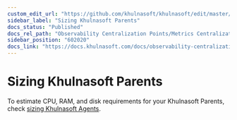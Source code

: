 ```yaml
---
custom_edit_url: "https://github.com/khulnasoft/khulnasoft/edit/master/docs/observability-centralization-points/metrics-centralization-points/sizing-khulnasoft-parents.md"
sidebar_label: "Sizing Khulnasoft Parents"
docs_status: "Published"
docs_rel_path: "Observability Centralization Points/Metrics Centralization Points"
sidebar_position: "602020"
docs_link: "https://docs.khulnasoft.com/docs/observability-centralization-points/metrics-centralization-points/sizing-khulnasoft-parents"
---
```


# Sizing Khulnasoft Parents

To estimate CPU, RAM, and disk requirements for your Khulnasoft Parents, check [sizing Khulnasoft Agents](/docs/khulnasoft-agent/resource-utilization).
